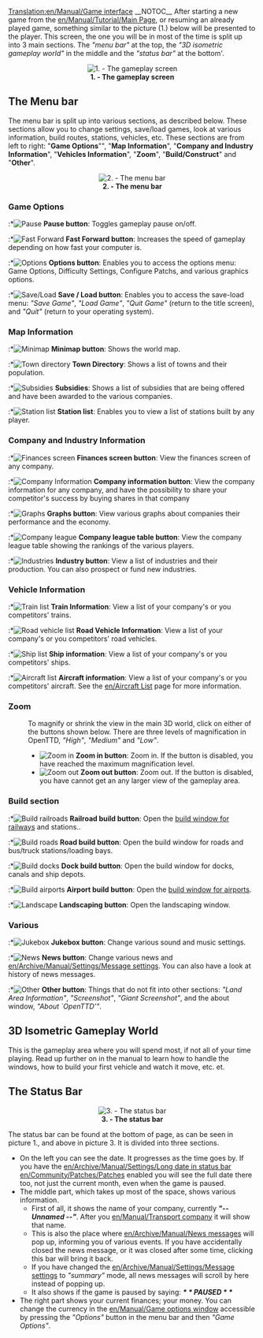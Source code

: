 [[Translation:en/Manual/Game interface]]
__NOTOC__
After starting a new game from the [[en/Manual/Tutorial/Main Page]], or resuming an already played game, something similar to the picture (1.) below will be presented to the player. This screen, the one you will be in most of the time is split up into 3 main sections. The ''"menu bar"'' at the top, the ''"3D isometric gameplay world"'' in the middle and the ''"status bar"'' at the bottom'. 

<center>[[File:en/Manual/Interface.png|center|frame|'''1. - The gameplay screen''']]</center>


==The Menu bar==
The menu bar is split up into various sections, as described below. These sections allow you to change settings, save/load games, look at various information, build routes, stations, vehicles, etc. These sections are from left to right: "'''Game Options'''"", "'''Map Information'''", "'''Company and Industry Information'''", "'''Vehicles Information'''", "'''Zoom'''", "'''Build/Construct'''" and "'''Other'''".

<center>[[File:en/Manual html 2bcbc8d0.png|center|frame|'''2. - The menu bar''']]</center>


===Game Options===
:*[[File:en/Manual/Manual html m7fd3f2df.png|Pause]] '''Pause button''': Toggles gameplay pause on/off.
:*[[File:en/Manual/Manual html m56d46b8f.png|Fast Forward]] '''Fast Forward button''': Increases the speed of gameplay depending on how fast your computer is.
:*[[File:en/Manual/Manual html md7ebe52.png|Options]] '''Options button''': Enables you to access the options menu: Game Options, Difficulty Settings, Configure Patchs, and various graphics options.
:*[[File:en/Manual/Manual html m3ad9dba5.png|Save/Load]] '''Save / Load button''': Enables you to access the save-load menu: ''"Save Game"'', ''"Load Game"'', ''"Quit Game"'' (return to the title screen), and ''"Quit"'' (return to your operating system).


===Map Information===
:*[[File:en/Manual/Manual html m6cb2b7aa.png|Minimap]] '''Minimap button''': Shows the world map.
:*[[File:en/Manual/Manual html m58c015ad.png|Town directory]] '''Town Directory''': Shows a list of towns and their population.
:*[[File:en/Manual/Manual html 54594ccb.png|Subsidies]] '''Subsidies''': Shows a list of subsidies that are being offered and have been awarded to the various companies.
:*[[File:en/Manual/Manual html m791b53c3.png|Station list]] '''Station list''': Enables you to view a list of stations built by any player.


===Company and Industry Information===
:*[[File:en/Manual/Manual html 63e6566d.png|Finances screen]] '''Finances screen button''': View the finances screen of any company.
:*[[File:en/Manual/Manual html 12e20f5b.png|Company Information]] '''Company information button''': View the company information for any company, and have the possibility to share your competitor's success by buying shares in that company
:*[[File:en/Manual/Manual html 36354981.png|Graphs]] '''Graphs button''': View various graphs about companies their performance and the economy.
:*[[File:en/Manual/Manual html 2a553acb.png|Company league]] '''Company league table button''': View the company league table showing the rankings of the various players.
:*[[File:en/Manual/Manual html m4d6ba21e.png|Industries]] '''Industry button''': View a list of industries and their production. You can also prospect or fund new industries.


===Vehicle Information===
:*[[File:en/Manual/Manual html m16a497ce.png|Train list]] '''Train Information''': View a list of your company's or you competitors' trains.
:*[[File:en/Manual/Manual html m3518e48c.png|Road vehicle list]] '''Road Vehicle Information''': View a list of your company's or you competitors' road vehicles.
:*[[File:en/Manual/Manual html 53123a33.png|Ship list]] '''Ship information''': View a list of your company's or you competitors' ships.
:*[[File:en/Manual/Manual html 442702e6.png|Aircraft list]] '''Aircraft information''': View a list of your company's or you competitors' aircraft. See the [[en/Aircraft List]] page for more information.


===Zoom===
:To magnify or shrink the view in the main 3D world, click on either of the buttons shown below. There are three levels of magnification in OpenTTD, ''"High"'', ''"Medium"'' and ''"Low"''.
:*[[File:en/Manual/Manual html 628b2aa3.png|Zoom in]] '''Zoom in button''': Zoom in. If the button is disabled, you have reached the maximum magnification level.
:*[[File:en/Manual/Manual html m55168bcb.png|Zoom out]] '''Zoom out button''': Zoom out. If the button is disabled, you have cannot get an any larger view of the gameplay area.


===Build section===
:*[[File:en/Manual/Manual html m772c5b23.png|Build railroads]] '''Railroad build button''': Open the [[en/Manual/Railway construction|build window for railways]] and stations..
:*[[File:en/Manual/Manual html ma6d6c8c.png|Build roads]] '''Road build button''': Open the build window for roads and bus/truck stations/loading bays.
:*[[File:en/Manual/Manual html m2cc0c4cd.png|Build docks]] '''Dock build button''': Open the build window for docks, canals and ship depots.
:*[[File:en/Manual/Manual html 1ae92703.png|Build airports]] '''Airport build button''': Open the [[en/Manual/Airport construction|build window for airports]].
:*[[File:en/Manual/Manual html m233f8633.png|Landscape]] '''Landscaping button''': Open the landscaping window.


===Various===
:*[[File:en/Manual/Manual html m6a2249c4.png|Jukebox]] '''Jukebox button''': Change various sound and music settings.
:*[[File:en/Manual/Manual html 2a55c3aa.png|News]] '''News button''': Change various news and [[en/Archive/Manual/Settings/Message settings]]. You can also have a look at history of news messages.
:*[[File:en/Manual/Manual html 51cda05b.png|Other]] '''Other button''': Things that do not fit into other sections: ''"Land Area Information"'', ''"Screenshot"'', ''"Giant Screenshot"'', and the about window, ''"About `OpenTTD’"''.





==3D Isometric Gameplay World==
This is the gameplay area where you will spend most, if not all of your time playing. Read up further on in the manual to learn how to handle the windows, how to build your first vehicle and watch it move, etc. et.





==The Status Bar==

<center>[[File:en/Manual/Status-bar.png|center|frame|'''3. - The status bar''']]</center>
The status bar can be found at the bottom of page, as can be seen in picture 1., and above in picture 3. It is divided into three sections. 
*On the left you can see the date. It progresses as the time goes by. If you have the [[en/Archive/Manual/Settings/Long date in status bar]] [[en/Community/Patches/Patches]] enabled you will see the full date there too, not just the current month, even when the game is paused.
*The middle part, which takes up most of the space, shows various information. 
**First of all, it shows the name of your company, currently '''''"-- Unnamed --"'''''. After you [[en/Manual/Transport company]] it will show that name. 
**This is also the place where [[en/Archive/Manual/News messages]] will pop up, informing you of various events. If you have accidentally closed the news message, or it was closed after some time, clicking this bar will bring it back. 
**If you have changed the [[en/Archive/Manual/Settings/Message settings]] to ''"summary"'' mode, all news messages will scroll by here instead of popping up.
**It also shows if the game is paused by saying: '''''* * PAUSED * *'''''
*The right part shows your current finances; your money. You can change the currency in the [[en/Manual/Game options window]] accessible by pressing the ''"Options"'' button in the menu bar and then ''"Game Options"''.